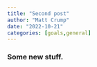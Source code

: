 ```yaml
---
title: "Second post"
author: "Matt Crump"
date: "2022-10-21"
categories: [goals,general]
---
```


### Some new stuff.

